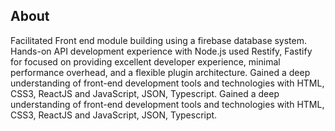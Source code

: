 ## About

Facilitated Front end module building using a firebase database system.
Hands-on API development experience with Node.js used Restify, Fastify
for focused on providing excellent developer experience, minimal
performance overhead, and a flexible plugin architecture.
Gained a deep understanding of front-end development tools and
technologies with HTML, CSS3, ReactJS and JavaScript, JSON, Typescript.
Gained a deep understanding of front-end development tools and
technologies with HTML, CSS3, ReactJS and JavaScript, JSON, Typescript.